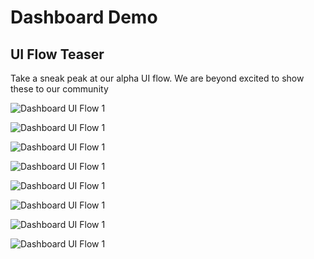 
# Dashboard Demo

## UI Flow Teaser

Take a sneak peak at our alpha UI flow. We are beyond excited to show these to our community

<Bleed>![Dashboard UI Flow 1](../public/dashboard-teaser0.png)</Bleed>

<Bleed>![Dashboard UI Flow 1](../public/dashboard-teaser1.png)</Bleed>

<Bleed>![Dashboard UI Flow 1](../public/dashboard-teaser2.png)</Bleed>

<Bleed>![Dashboard UI Flow 1](../public/dashboard-teaser3.png)</Bleed>

<Bleed>![Dashboard UI Flow 1](../public/dashboard-teaser4.png)</Bleed>

<Bleed>![Dashboard UI Flow 1](../public/dashboard-teaser5.png)</Bleed>

<Bleed>![Dashboard UI Flow 1](../public/dashboard-teaser6.png)</Bleed>

<Bleed>![Dashboard UI Flow 1](../public/dashboard-teaser7.png)</Bleed>





